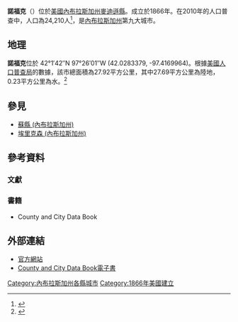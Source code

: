 {{Otheruses|subject=[[內布拉斯加州|內布拉斯加州]]的'''諾福克'''|other=與'''諾福克'''同名的地點|諾福克|諾福克（消歧義）}}
{{Expand language|1=en|time=2020-11-28T08:50:29+00:00}}

{{Infobox settlement|official_name=諾福克 (內布拉斯加州)|subdivision_type1=[[內布拉斯加州|州份]]|image_skyline=Downtown Norfolk, Nebraska2.jpg|imagesize=250px|image_caption=|image_flag=|image_seal=|image_map=Madison_County_Nebraska_Incorporated_and_Unincorporated_areas_Norfolk_Highlighted.svg|mapsize=250px|map_caption='''諾福克'''在[[麥迪遜縣_(內布拉斯加州)|麥迪遜縣]]和[[內布拉斯加州|內布拉斯加州]]的位置|image_map1=|mapsize1=|map_caption1=|coordinates={{coord|42|01|42|N|97|26|01|W|region:US-NE|display=inline,title}}|subdivision_type=[[國家|國家]]|area_water_km2=0.84|settlement_type=[[城市|城市]]|subdivision_type2=[[內布拉斯加州|內布拉斯加州]]的縣單位|subdivision_name1=[[內布拉斯加州|內布拉斯加州]]|subdivision_name2=[[麥迪遜縣_(內布拉斯加州)|麥迪遜縣]]|established_title=成立年份|established_date=1866<ref>{{Cite web |title=History of Norfolk, Madison County, Nebraska |url=https://nebraskagenealogy.com/madison/norfolk.htm |accessdate=2020-11-28 |author=Nebraska Genealogy |archive-date=2021-01-17 |archive-url=https://web.archive.org/web/20210117155502/https://nebraskagenealogy.com/madison/norfolk.htm |dead-url=no }}</ref>年|government_type=|leader_title=[[市長|市長]]|leader_name=Josh Moenning<ref>{{Cite web |title=Mayor and City Council |url=https://norfolkne.gov/government/admin-mayor-and-council/ |accessdate=2020-11-28 |author=Norfolkne Gov |archive-date=2021-04-26 |archive-url=https://web.archive.org/web/20210426034345/https://norfolkne.gov/government/admin-mayor-and-council/ |dead-url=no }}</ref>|area_footnotes=<ref name="CenPopGazetteer2019">{{cite web|title=2019 U.S. Gazetteer Files|url=https://www2.census.gov/geo/docs/maps-data/data/gazetteer/2019_Gazetteer/2019_gaz_place_31.txt|publisher=United States Census Bureau|accessdate=July 26, 2020|archive-date=2021-03-20|archive-url=https://web.archive.org/web/20210320194805/https://www2.census.gov/geo/docs/maps-data/data/gazetteer/2019_Gazetteer/2019_gaz_place_31.txt|dead-url=no}}</ref>|area_magnitude=1 E7|area_total_km2=30.25|area_total_sq_mi=11.68|area_land_km2=29.41|area_land_sq_mi=11.35|subdivision_name=美國|area_water_sq_mi=0.32|population_note=|postal_code_type=美國郵區編號|area_metro_km2=|area_metro_sq_mi=|elevation_m=464<ref name="{{Cite web}}...">{{Cite web |title=Elevation of Norfolk, NE, USA |url=https://elevation.maplogs.com/poi/norfolk_ne_usa.200170.html |accessdate=2020-11-28 |author=Worldwide Elevation Map Finder}}</ref>|elevation_ft=1522|population_total=24210<ref>{{Cite web |title=2010 Census Population of Norfolk, NE |url=http://censusviewer.com/city/NE/Norfolk/2010 |access-date=2020-11-28 |archive-date=2020-12-06 |archive-url=https://web.archive.org/web/20201206182328/http://censusviewer.com/city/NE/Norfolk/2010 |dead-url=no }}</ref>|population_as_of=[[2010_United_States_Census|2010]]|population_footnotes=|population_density_km2=831.40|population_density_sq_mi=2153.34<ref>{{Cite web|title=Norfolk, NE Demographics|url=https://www.areavibes.com/norfolk-ne/demographics/|accessdate=2020-11-28|author=areavibes|archive-date=2020-12-07|archive-url=https://web.archive.org/web/20201207204608/https://www.areavibes.com/norfolk-ne/demographics/|dead-url=no}}</ref>|population_est=24449<ref>{{Cite web |title=Population and Housing Unit Estimates Tables |url=https://www.census.gov/programs-surveys/popest/data/tables.2019.html |accessdate=2020-11-28 |author=census.gov |archive-date=2019-04-21 |archive-url=https://web.archive.org/web/20190421033121/https://www.census.gov/programs-surveys/popest/data/tables.2018.html |dead-url=no }}</ref>人|pop_est_as_of=2019|population_urban=|population_metro=|area_urban_km2=|area_urban_sq_mi=|postal_code=68701-68702<ref name="#1">{{Cite web |title=Geo Norfolk - Nebraska |url=https://www.usclimatedata.com/map/USNE0349 |accessdate=2020-11-28 |author=U.S. Climate Data |archive-date=2020-09-19 |archive-url=https://web.archive.org/web/20200919181356/https://www.usclimatedata.com/map/USNE0349 |dead-url=no }}</ref>|area_code=402<ref>{{Cite web |title=ZIP Codes for City of Norfolk, NE |url=https://www.zip-codes.com/city/ne-norfolk.asp |accessdate=2020-11-28 |author=zip-codes.com |archive-date=2014-04-27 |archive-url=https://web.archive.org/web/20140427035208/http://www.zip-codes.com/city/ne-norfolk.asp |dead-url=no }}</ref>|website=http://www.ci.norfolk.ne.us/|footnotes=|timezone=CST<ref name="#1"/>|utc_offset=-6|timezone_DST=CDT<ref>{{Cite web |title=Norfolk州Norfolk 的現在時間是 |url=https://time.is/Norfolk,_Nebraska |accessdate=2020-11-28 |author=TIME IS |archive-date=2020-12-07 |archive-url=https://web.archive.org/web/20201207120548/https://time.is/Norfolk,_Nebraska |dead-url=no }}</ref>|utc_offset_DST=-5|blank_name=[[聯邦資訊處理標準|聯邦資訊處理標準]]|blank_info=31-34615[https://books.google.com.hk/books?id=7HvBC_oOEMIC&pg=PA891&lpg=PA891&dq=Norfolk,+Nebraska+fips+31-34615&source=bl&ots=ZyxLdSrJo-&sig=ACfU3U1IhsZF2jXjdnDkfom1ypmix420Cg&hl=zh-TW&sa=X&ved=2ahUKEwjVzcSuoaXtAhUafd4KHd2aBxQQ6AEwDnoECAUQAg#v=onepage&q=Norfolk%2C%20Nebraska%20fips%2031-34615&f=false]|blank1_name=[[地名資訊系統|地名資訊系統]]|blank1_info=0834976<ref name="GR3">{{cite web|url=http://geonames.usgs.gov|accessdate=2008-01-31|title=US Board on Geographic Names|publisher=[[United_States_Geological_Survey|United States Geological Survey]]|date=2007-10-25|archive-date=2012-02-26|archive-url=https://www.webcitation.org/65jET5cdV?url=http://geonames.usgs.gov/|dead-url=no}}</ref>|pop_est_footnotes=|unit_pref=Imperial|name=}}
'''諾福克'''（{{lang-en|'''Norfolk'''}}）位於[[美國|美國]][[內布拉斯加州|內布拉斯加州]][[麥迪遜縣_(內布拉斯加州)|麥迪遜縣]]。成立於1866年。在2010年的人口普查中，人口為24,210人<ref>{{Cite web|title=Many Area Neb. Counties Lose Population|url=https://www.yankton.net/community/article_e1e22a95-ec1a-5174-badb-80edb7f437cb.html|accessdate=2020-11-28|author=Yankton daily|archive-date=2020-12-07|archive-url=https://web.archive.org/web/20201207023300/https://www.yankton.net/community/article_e1e22a95-ec1a-5174-badb-80edb7f437cb.html|dead-url=no}}</ref>，是[[內布拉斯加州|內布拉斯加州]]第九大城市。

== 地理 ==
'''諾福克'''位於 42°1′42″N 97°26′01″W (42.0283379, -97.4169964)。根據[[美國人口普查局|美國人口普查局]]的數據，該市總面積為27.92平方公里，其中27.69平方公里為陸地，0.23平方公里為水。<ref>{{Cite web |title=20130131081456 |url=https://web.archive.org/web/20130131081456/http://www.census.gov/geo/www/gazetteer/files/Gaz_places_national.txt |accessdate=2020-11-28 |author=Wayback Machine}}</ref>

== 參見 ==
*[[蘇縣_(內布拉斯加州)|蘇縣 (內布拉斯加州)]]
*[[埃里克森_(內布拉斯加州)|埃里克森 (內布拉斯加州)]]

== 參考資料 ==
=== 文獻 ===
{{reflist}}
=== 書籍 ===
*County and City Data Book

== 外部連結 ==
*[https://norfolkne.gov/ 官方網站] {{Wayback|url=https://norfolkne.gov/ |date=20210120182616 }}
*[https://books.google.com.hk/books?id=7HvBC_oOEMIC&pg=PA891&lpg=PA891&dq=Norfolk,+Nebraska+fips+31-34615&source=bl&ots=ZyxLdSrJo-&sig=ACfU3U1IhsZF2jXjdnDkfom1ypmix420Cg&hl=zh-TW&sa=X&ved=2ahUKEwjVzcSuoaXtAhUafd4KHd2aBxQQ6AEwDnoECAUQAg#v=onepage&q=Norfolk%2C%20Nebraska%20fips%2031-34615&f=false County and City Data Book電子書] {{Wayback|url=https://books.google.com.hk/books?id=7HvBC_oOEMIC&pg=PA891&lpg=PA891&dq=Norfolk,+Nebraska+fips+31-34615&source=bl&ots=ZyxLdSrJo-&sig=ACfU3U1IhsZF2jXjdnDkfom1ypmix420Cg&hl=zh-TW&sa=X&ved=2ahUKEwjVzcSuoaXtAhUafd4KHd2aBxQQ6AEwDnoECAUQAg#v=onepage&q=Norfolk%2C%20Nebraska%20fips%2031-34615&f=false |date=20201208150931 }}

{{US-stub}}

[[Category:內布拉斯加州各縣城市|Category:內布拉斯加州各縣城市]]
[[Category:1866年美國建立|Category:1866年美國建立]]